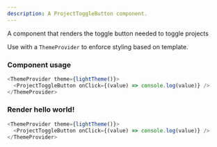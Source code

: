 ```yaml
---
description: A ProjectToggleButton component.
---
```



A component that renders the toggle button needed to toggle projects

Use with a `ThemeProvider` to enforce styling based on template.

### Component usage

```js
<ThemeProvider theme={lightTheme()}>
  <ProjectToggleButton onClick={(value) => console.log(value)} />
</ThemeProvider>
```

### Render hello world!

```js live
<ThemeProvider theme={lightTheme()}>
  <ProjectToggleButton onClick={(value) => console.log(value)} />
</ThemeProvider>
```
